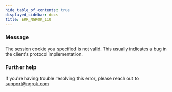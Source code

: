 ```yaml
---
hide_table_of_contents: true
displayed_sidebar: docs
title: ERR_NGROK_110
---
```


### Message

The session cookie you specified is not valid.
This usually indicates a bug in the client's protocol implementation.

<ErrorDetails />

### Further help

If you're having trouble resolving this error, please reach out to [support@ngrok.com](mailto:support@ngrok.com?subject=Help%20with%20ERR_NGROK_110)
